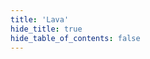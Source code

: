 ```yaml
---
title: 'Lava'
hide_title: true
hide_table_of_contents: false
---
```



<ChainLayout>
  <ChainHero
    name="Lava"
    iconUrl="img/lava-icon.svg"
    bgColor="#D7001F"
    scope="testnet"
    chainId="lava-testnet-2"
    nodeVersion="v5.4.0"
    token=""
    stakeUrl=""
    restakeUrl=""
    websiteUrl="https://www.lavanet.xyz/"
    githubUrl="https://github.com/lavanet"
    xUrl="https://twitter.com/lavanetxyz"
    discordUrl="https://discord.gg/Tbk5NxTCdA"
  />

  <ProductLinks
    appUrl=""
    appImageUrl="img/products/"
    explorerUrl=""
    explorerImageUrl="img/products/"
    faucetUrl=""
  />

  <ToolsGrid
    chainName="lava"
    scope="testnet"
    showInstall={true}
    showUpgrade={true}
    showGenesis={true}
    showCli={true}
    showEndpoints={true}
    showStateSync={true}
    showSnapshot={true}
    showLivePeers={true}
    showSeed={true}
    showAddressBook={true}
    showExplorersList={false}
    showPublicEndpoints={false}
    showUsefulTools={false}
    showUpgradeWatcher={false}
  />

</ChainLayout>
